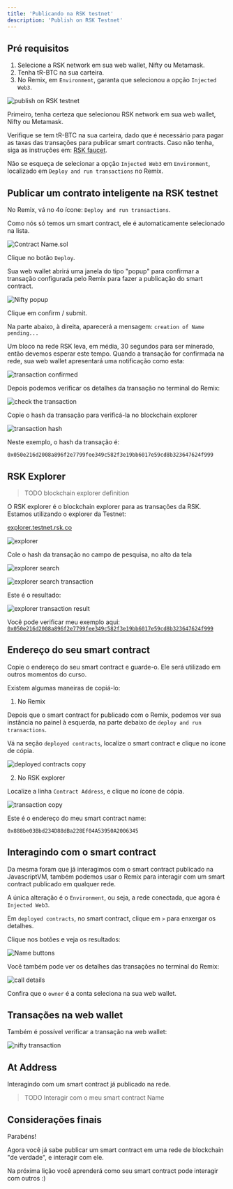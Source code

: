 ---
title: 'Publicando na RSK testnet'
description: 'Publish on RSK Testnet'
---

## Pré requisitos

1. Selecione a RSK network em sua web wallet, Nifty ou Metamask.
2. Tenha tR-BTC na sua carteira.
3. No Remix, em `Environment`, garanta que selecionou a opção `Injected Web3`.

![publish on RSK testnet](/img/courses/dev/02/publish-on-rsk-testnet/image-23.png)

Primeiro, tenha certeza que selecionou RSK network em sua web wallet, Nifty ou Metamask.

Verifique se tem tR-BTC na sua carteira,
dado que é necessário para pagar as taxas das transações para publicar smart contracts.
Caso não tenha, siga as instruções em: [RSK faucet](/courses/dev/01/rsk-faucet).

Não se esqueça de selecionar a opção `Injected Web3` em `Environment`, localizado em `Deploy and run transactions` no Remix.

## Publicar um contrato inteligente na RSK testnet

No Remix, vá no 4o ícone: `Deploy and run transactions`.

Como nós só temos um smart contract, ele é automaticamente selecionado na lista.

![Contract Name.sol](/img/courses/dev/02/publish-on-rsk-testnet/image-24.png)

Clique no botão `Deploy`.

Sua web wallet abrirá uma janela do tipo "popup" para confirmar a transação configurada pelo Remix para fazer a publicação do smart contract.

![Nifty popup](/img/courses/dev/02/publish-on-rsk-testnet/image-25.png)

Clique em confirm / submit.

Na parte abaixo, à direita, aparecerá a mensagem: `creation of Name pending...`

Um bloco na rede RSK leva, em média, 30 segundos para ser minerado,
então devemos esperar este tempo.
Quando a transação for confirmada na rede, sua web wallet apresentará uma notificação como esta:

![transaction confirmed](/img/courses/dev/02/publish-on-rsk-testnet/image-27.png)

Depois podemos verificar os detalhes da transação no terminal do Remix:

![check the transaction](/img/courses/dev/02/publish-on-rsk-testnet/image-28.png)

Copie o hash da transação para verificá-la no blockchain explorer

![transaction hash](/img/courses/dev/02/publish-on-rsk-testnet/image-29.png)

Neste exemplo, o hash da transação é:

```
0x050e216d2008a896f2e7799fee349c582f3e19bb6017e59cd8b323647624f999
```

## RSK Explorer

> TODO
> blockchain explorer definition

O RSK explorer é o blockchain explorer para as transações da RSK.
Estamos utilizando o explorer da Testnet:

[explorer.testnet.rsk.co](https://explorer.testnet.rsk.co/)

![explorer](/img/courses/dev/02/publish-on-rsk-testnet/image-30.png)

Cole o hash da transação no campo de pesquisa, no alto da tela

![explorer search](/img/courses/dev/02/publish-on-rsk-testnet/image-31.png)

![explorer search transaction](/img/courses/dev/02/publish-on-rsk-testnet/image-32.png)

Este é o resultado:

![explorer transaction result](/img/courses/dev/02/publish-on-rsk-testnet/image-33.png)

Você pode verificar meu exemplo aqui: 
[`0x050e216d2008a896f2e7799fee349c582f3e19bb6017e59cd8b323647624f999`](https://explorer.testnet.rsk.co/tx/0x050e216d2008a896f2e7799fee349c582f3e19bb6017e59cd8b323647624f999)

## Endereço do seu smart contract

Copie o endereço do seu smart contract e guarde-o.
Ele será utilizado em outros momentos do curso.

Existem algumas maneiras de copiá-lo:

1. No Remix

Depois que o smart contract for publicado com o Remix,
podemos ver sua instância no painel à esquerda, na parte debaixo de `deploy and run transactions`.

Vá na seção `deployed contracts`, localize o smart contract e clique no ícone de cópia.

![deployed contracts copy](/img/courses/dev/02/publish-on-rsk-testnet/image-34.png)

2. No RSK explorer

Localize a linha `Contract Address`, e clique no ícone de cópia.

![transaction copy](/img/courses/dev/02/publish-on-rsk-testnet/image-35.png)

Este é o endereço do meu smart contract name:

```
0x888be03Bbd234D88dBa228Ef04A53950A2006345
```

## Interagindo com o smart contract

Da mesma foram que já interagimos com o smart contract publicado na JavascriptVM,
também podemos usar o Remix para interagir com um smart contract publicado em qualquer rede.

A única alteração é o `Environment`, ou seja, a rede conectada, que agora é `Injected Web3`.

Em `deployed contracts`, no smart contract, clique em `>` para enxergar os detalhes.

Clique nos botões e veja os resultados:

![Name buttons](/img/courses/dev/02/publish-on-rsk-testnet/image-36.png)

Você também pode ver os detalhes das transações no terminal do Remix:

![call details](/img/courses/dev/02/publish-on-rsk-testnet/image-37.png)

Confira que o `owner` é a conta seleciona na sua web wallet.

## Transações na web wallet

Também é possível verificar a transação na web wallet:

![nifty transaction](/img/courses/dev/02/publish-on-rsk-testnet/image-38.png)

## At Address

Interagindo com um smart contract já publicado na rede.

> TODO
> Interagir com o meu smart contract Name

## Considerações finais

Parabéns!

Agora você já sabe publicar um smart contract em uma rede de blockchain "de verdade", e interagir com ele.

Na próxima lição você aprenderá como seu smart contract pode interagir com outros
:)


